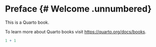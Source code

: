 # Preface {# Welcome .unnumbered}

This is a Quarto book.

To learn more about Quarto books visit <https://quarto.org/docs/books>.

```r
1 + 1
```
